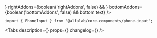 


<Meta
    title='Компоненты/PhoneInput'
    component={PhoneInput}
/>


<!-- Canvas -->

<Story name='PhoneInput'>
    <PhoneInput
        block={boolean('block', false)}
        size={select('size', ['s', 'm', 'l', 'xl'], 's')}
        error={text('error', '')}
        hint={text('hint', '')}
        label={text('label', '')}
        value={text('value', '')}
        clearableCountryCode={boolean('clearableCountryCode', true)}
        leftAddons={boolean('leftAddons', false) && <StarMIcon />}
        rightAddons={boolean('rightAddons', false) && <StarMIcon />}
        bottomAddons={boolean('bottomAddons', false) && <span>bottom text</span>}
    />
</Story>


<!-- Docs -->

<ComponentHeader
    name='PhoneInput'
    version={version}
    package='@alfalab/core-components/phone-input'
    stage={2}
/>

```tsx
import { PhoneInput } from '@alfalab/core-components/phone-input';
```


<Tabs
    description={<Description />}
    props={<Props of={PhoneInput} />}
    changelog={<Changelog />}
/>

